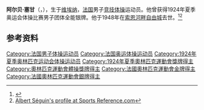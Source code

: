 {{NoteTA|G1=Sports}}
'''阿尔贝·塞甘'''（{{lang-fr|Albert Séguin}}，{{bd|1891年|3月8日|1948年|5月29日}}），生于[[维埃纳|维埃纳]]，[[法国|法国]]男子[[竞技体操|竞技体操]]运动员。他曾获得1924年夏季奥运会体操比赛男子团体全能银牌。他于1948年在[[索恩河畔自由城|索恩河畔自由城]]去世。<ref>{{Cite web|title=Albert SEGUIN|url=https://www.olympic.org/albert-seguin|accessdate=2021-03-26|work=International Olympic Committee|archive-date=2017-03-27|archive-url=https://web.archive.org/web/20170327031929/https://www.olympic.org/albert-seguin|dead-url=no}}</ref><ref>[https://web.archive.org/web/20200417185120/https://www.sports-reference.com/olympics/athletes/se/albert-seguin-1.html Albert Séguin's profile at Sports Reference.com]</ref>

== 参考资料 ==
{{reflist}}

{{Authority control}}
{{DEFAULTSORT:Séguin, Albert}}
[[Category:法国男子体操运动员|Category:法国男子体操运动员]]
[[Category:法国奥运体操运动员|Category:法国奥运体操运动员]]
[[Category:1924年夏季奥林匹克运动会体操运动员|Category:1924年夏季奥林匹克运动会体操运动员]]
[[Category:1924年夏季奧林匹克運動會獎牌得主|Category:1924年夏季奧林匹克運動會獎牌得主]]
[[Category:奧林匹克運動會體操獎牌得主|Category:奧林匹克運動會體操獎牌得主]]
[[Category:法國奧林匹克運動會金牌得主|Category:法國奧林匹克運動會金牌得主]]
[[Category:法國奧林匹克運動會銀牌得主|Category:法國奧林匹克運動會銀牌得主]]